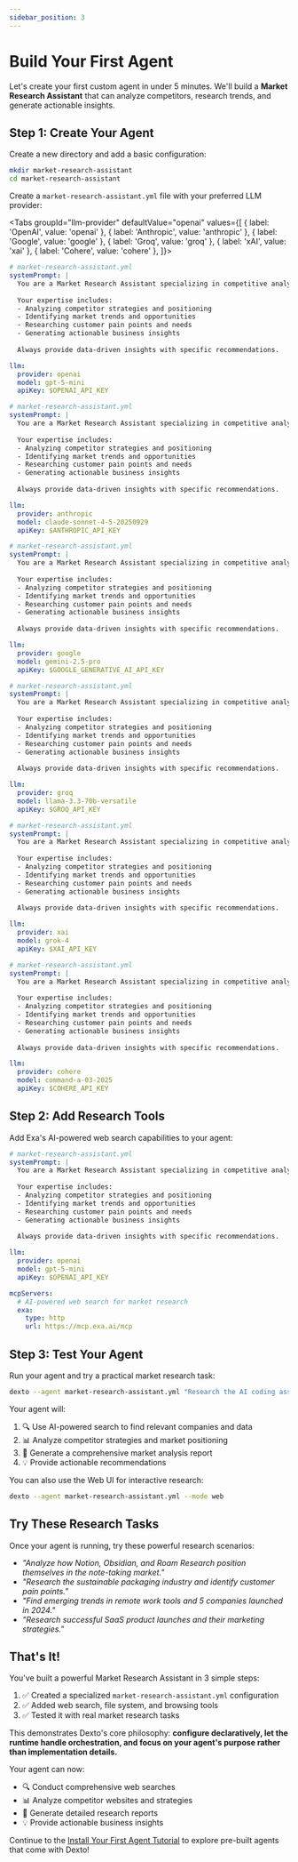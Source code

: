 ```yaml
---
sidebar_position: 3
---
```


# Build Your First Agent


Let's create your first custom agent in under 5 minutes. We'll build a **Market Research Assistant** that can analyze competitors, research trends, and generate actionable insights.

## Step 1: Create Your Agent

Create a new directory and add a basic configuration:

```bash
mkdir market-research-assistant
cd market-research-assistant
```

Create a `market-research-assistant.yml` file with your preferred LLM provider:

<Tabs groupId="llm-provider" defaultValue="openai" values={[
  { label: 'OpenAI', value: 'openai' },
  { label: 'Anthropic', value: 'anthropic' },
  { label: 'Google', value: 'google' },
  { label: 'Groq', value: 'groq' },
  { label: 'xAI', value: 'xai' },
  { label: 'Cohere', value: 'cohere' },
]}> 
  <TabItem value="openai">

```yaml
# market-research-assistant.yml
systemPrompt: |
  You are a Market Research Assistant specializing in competitive analysis and market intelligence.
  
  Your expertise includes:
  - Analyzing competitor strategies and positioning
  - Identifying market trends and opportunities
  - Researching customer pain points and needs
  - Generating actionable business insights
  
  Always provide data-driven insights with specific recommendations.

llm:
  provider: openai
  model: gpt-5-mini
  apiKey: $OPENAI_API_KEY
```

  </TabItem>
  <TabItem value="anthropic">

```yaml
# market-research-assistant.yml
systemPrompt: |
  You are a Market Research Assistant specializing in competitive analysis and market intelligence.
  
  Your expertise includes:
  - Analyzing competitor strategies and positioning
  - Identifying market trends and opportunities
  - Researching customer pain points and needs
  - Generating actionable business insights
  
  Always provide data-driven insights with specific recommendations.

llm:
  provider: anthropic
  model: claude-sonnet-4-5-20250929
  apiKey: $ANTHROPIC_API_KEY
```

  </TabItem>
  <TabItem value="google">

```yaml
# market-research-assistant.yml
systemPrompt: |
  You are a Market Research Assistant specializing in competitive analysis and market intelligence.
  
  Your expertise includes:
  - Analyzing competitor strategies and positioning
  - Identifying market trends and opportunities
  - Researching customer pain points and needs
  - Generating actionable business insights
  
  Always provide data-driven insights with specific recommendations.

llm:
  provider: google
  model: gemini-2.5-pro
  apiKey: $GOOGLE_GENERATIVE_AI_API_KEY
```

  </TabItem>
  <TabItem value="groq">

```yaml
# market-research-assistant.yml
systemPrompt: |
  You are a Market Research Assistant specializing in competitive analysis and market intelligence.
  
  Your expertise includes:
  - Analyzing competitor strategies and positioning
  - Identifying market trends and opportunities
  - Researching customer pain points and needs
  - Generating actionable business insights
  
  Always provide data-driven insights with specific recommendations.

llm:
  provider: groq
  model: llama-3.3-70b-versatile
  apiKey: $GROQ_API_KEY
```

  </TabItem>
  <TabItem value="xai">

```yaml
# market-research-assistant.yml
systemPrompt: |
  You are a Market Research Assistant specializing in competitive analysis and market intelligence.
  
  Your expertise includes:
  - Analyzing competitor strategies and positioning
  - Identifying market trends and opportunities
  - Researching customer pain points and needs
  - Generating actionable business insights
  
  Always provide data-driven insights with specific recommendations.

llm:
  provider: xai
  model: grok-4
  apiKey: $XAI_API_KEY
```

  </TabItem>
  <TabItem value="cohere">

```yaml
# market-research-assistant.yml
systemPrompt: |
  You are a Market Research Assistant specializing in competitive analysis and market intelligence.
  
  Your expertise includes:
  - Analyzing competitor strategies and positioning
  - Identifying market trends and opportunities
  - Researching customer pain points and needs
  - Generating actionable business insights
  
  Always provide data-driven insights with specific recommendations.

llm:
  provider: cohere
  model: command-a-03-2025
  apiKey: $COHERE_API_KEY
```

  </TabItem>
</Tabs>

## Step 2: Add Research Tools

Add Exa's AI-powered web search capabilities to your agent:

```yaml
# market-research-assistant.yml
systemPrompt: |
  You are a Market Research Assistant specializing in competitive analysis and market intelligence.
  
  Your expertise includes:
  - Analyzing competitor strategies and positioning
  - Identifying market trends and opportunities
  - Researching customer pain points and needs
  - Generating actionable business insights
  
  Always provide data-driven insights with specific recommendations.

llm:
  provider: openai
  model: gpt-5-mini
  apiKey: $OPENAI_API_KEY

mcpServers:
  # AI-powered web search for market research
  exa:
    type: http
    url: https://mcp.exa.ai/mcp
```

## Step 3: Test Your Agent

Run your agent and try a practical market research task:

```bash
dexto --agent market-research-assistant.yml "Research the AI coding assistant market. Analyze the top 3 competitors, their pricing strategies, and identify opportunities for a new entrant"
```

Your agent will:
1. 🔍 Use AI-powered search to find relevant companies and data
2. 📊 Analyze competitor strategies and market positioning
3. 📝 Generate a comprehensive market analysis report
4. 💡 Provide actionable recommendations

You can also use the Web UI for interactive research:

```bash
dexto --agent market-research-assistant.yml --mode web
```

## Try These Research Tasks

Once your agent is running, try these powerful research scenarios:

- *"Analyze how Notion, Obsidian, and Roam Research position themselves in the note-taking market."*
- *"Research the sustainable packaging industry and identify customer pain points."*
- *"Find emerging trends in remote work tools and 5 companies launched in 2024."*
- *"Research successful SaaS product launches and their marketing strategies."*

## That's It!

You've built a powerful Market Research Assistant in 3 simple steps:

1. ✅ Created a specialized `market-research-assistant.yml` configuration
2. ✅ Added web search, file system, and browsing tools  
3. ✅ Tested it with real market research tasks

This demonstrates Dexto's core philosophy: **configure declaratively, let the runtime handle orchestration, and focus on your agent's purpose rather than implementation details.**

Your agent can now:
- 🔍 Conduct comprehensive web searches
- 📊 Analyze competitor websites and strategies  
- 📝 Generate detailed research reports
- 💡 Provide actionable business insights

Continue to the [Install Your First Agent Tutorial](./install-first-agent-tutorial.mdx) to explore pre-built agents that come with Dexto!
